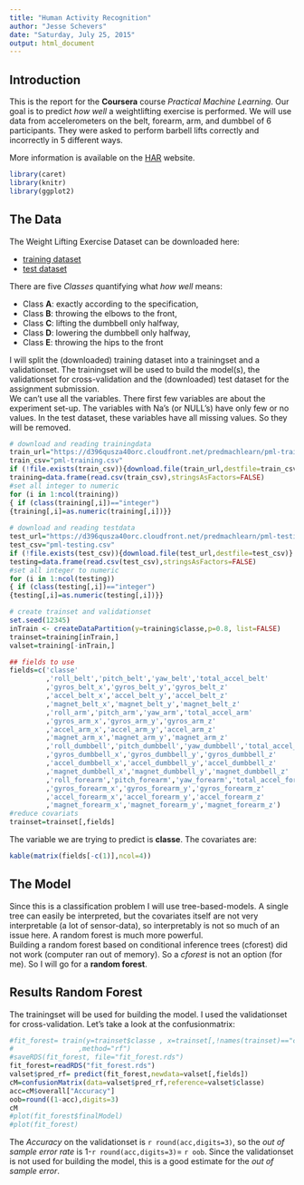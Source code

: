 ```yaml
---
title: "Human Activity Recognition"
author: "Jesse Schevers"
date: "Saturday, July 25, 2015"
output: html_document
---
```

## Introduction
This is the report for the  **Coursera** course *Practical Machine Learning*. Our goal is to predict *how well* a weightlifting exercise is performed. 
We will use data from accelerometers on the belt, forearm, arm, and dumbbel of 6 participants. They were asked to perform barbell lifts correctly and incorrectly in 5 different ways.   

More information is available on the [HAR](http://groupware.les.inf.puc-rio.br/har) website.

```r
library(caret)
library(knitr)
library(ggplot2)
```
 
## The Data
The Weight Lifting Exercise Dataset can be downloaded here:
 
* [training dataset](https://d396qusza40orc.cloudfront.net/predmachlearn/pml-training.csv) 
* [test dataset](https://d396qusza40orc.cloudfront.net/predmachlearn/pml-testing.csv)
 
There are five *Classes* quantifying what *how well* means:  
 
* Class **A**: exactly according to the specification,
* Class **B**: throwing the elbows to the front, 
* Class **C**: lifting the dumbbell only halfway,
* Class **D**: lowering the dumbbell only halfway,
* Class **E**: throwing the hips to the front  

I will split the (downloaded) training dataset into a trainingset and a validationset. The trainingset will be used to build the model(s), the validationset for cross-validation and the (downloaded) test dataset for the assignment submission.  
We can't use all the variables. There first few variables are about the experiment set-up. The variables with Na's (or NULL's) have only few or no values. In the test dataset, these variables have all missing values. So they will be removed. 
 
 
```r
# download and reading trainingdata
train_url="https://d396qusza40orc.cloudfront.net/predmachlearn/pml-training.csv"
train_csv="pml-training.csv"
if (!file.exists(train_csv)){download.file(train_url,destfile=train_csv)}
training=data.frame(read.csv(train_csv),stringsAsFactors=FALSE)
#set all integer to numeric
for (i in 1:ncol(training))
{ if (class(training[,i])=="integer")
{training[,i]=as.numeric(training[,i])}}
 
# download and reading testdata
test_url="https://d396qusza40orc.cloudfront.net/predmachlearn/pml-testing.csv"
test_csv="pml-testing.csv"
if (!file.exists(test_csv)){download.file(test_url,destfile=test_csv)}
testing=data.frame(read.csv(test_csv),stringsAsFactors=FALSE)
#set all integer to numeric
for (i in 1:ncol(testing))
{ if (class(testing[,i])=="integer")
{testing[,i]=as.numeric(testing[,i])}}

# create trainset and validationset
set.seed(12345)
inTrain <- createDataPartition(y=training$classe,p=0.8, list=FALSE)
trainset=training[inTrain,]
valset=training[-inTrain,]

## fields to use
fields=c('classe'
         ,'roll_belt','pitch_belt','yaw_belt','total_accel_belt'
         ,'gyros_belt_x','gyros_belt_y','gyros_belt_z'
         ,'accel_belt_x','accel_belt_y','accel_belt_z'
         ,'magnet_belt_x','magnet_belt_y','magnet_belt_z'
         ,'roll_arm','pitch_arm','yaw_arm','total_accel_arm'
         ,'gyros_arm_x','gyros_arm_y','gyros_arm_z'
         ,'accel_arm_x','accel_arm_y','accel_arm_z'
         ,'magnet_arm_x','magnet_arm_y','magnet_arm_z'
         ,'roll_dumbbell','pitch_dumbbell','yaw_dumbbell','total_accel_dumbbell'
         ,'gyros_dumbbell_x','gyros_dumbbell_y','gyros_dumbbell_z'
         ,'accel_dumbbell_x','accel_dumbbell_y','accel_dumbbell_z'
         ,'magnet_dumbbell_x','magnet_dumbbell_y','magnet_dumbbell_z'
         ,'roll_forearm','pitch_forearm','yaw_forearm','total_accel_forearm'
         ,'gyros_forearm_x','gyros_forearm_y','gyros_forearm_z'
         ,'accel_forearm_x','accel_forearm_y','accel_forearm_z'
         ,'magnet_forearm_x','magnet_forearm_y','magnet_forearm_z')
#reduce covariats
trainset=trainset[,fields]
```

The variable we are trying to predict is **classe**. The covariates are:  
```r
kable(matrix(fields[-c(1)],ncol=4))
```

## The Model 
Since this is a classification problem I will use tree-based-models. A single tree can easily be interpreted, but the covariates itself are not very interpretable (a lot of sensor-data), so interpretably  is not so much of an issue here. A random forest is much more powerful.  
Building a random forest based on conditional inference trees (cforest) did not work (computer ran out of memory). So a *cforest* is not an option (for me). 
So I will go for a **random forest**. 
  
## Results Random Forest

The trainingset will be used for building the model. 
I used the validationset for cross-validation. Let's take a look at the confusionmatrix: 
 
```r
#fit_forest= train(y=trainset$classe , x=trainset[,!names(trainset)=="classe"]
#                ,method="rf")
#saveRDS(fit_forest, file="fit_forest.rds")
fit_forest=readRDS("fit_forest.rds")
valset$pred_rf= predict(fit_forest,newdata=valset[,fields])
cM=confusionMatrix(data=valset$pred_rf,reference=valset$classe) 
acc=cM$overall["Accuracy"]
oob=round((1-acc),digits=3)
cM
#plot(fit_forest$finalModel)
#plot(fit_forest)
``` 
The *Accuracy* on the validationset is `r round(acc,digits=3)`, so the *out of sample error rate* is 1-`r round(acc,digits=3)`=  `r oob`. Since the validationset is not used for building the model, this is a good estimate for the *out of sample error*.
 
 
